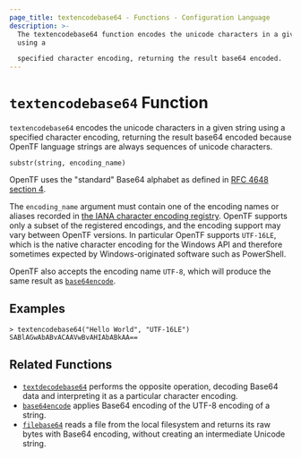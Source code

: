 ```yaml
---
page_title: textencodebase64 - Functions - Configuration Language
description: >-
  The textencodebase64 function encodes the unicode characters in a given string
  using a

  specified character encoding, returning the result base64 encoded.
---
```


# `textencodebase64` Function

`textencodebase64` encodes the unicode characters in a given string using a
specified character encoding, returning the result base64 encoded because
OpenTF language strings are always sequences of unicode characters.

```hcl
substr(string, encoding_name)
```

OpenTF uses the "standard" Base64 alphabet as defined in
[RFC 4648 section 4](https://tools.ietf.org/html/rfc4648#section-4).

The `encoding_name` argument must contain one of the encoding names or aliases
recorded in
[the IANA character encoding registry](https://www.iana.org/assignments/character-sets/character-sets.xhtml).
OpenTF supports only a subset of the registered encodings, and the encoding
support may vary between OpenTF versions. In particular OpenTF supports
`UTF-16LE`, which is the native character encoding for the Windows API and
therefore sometimes expected by Windows-originated software such as PowerShell.

OpenTF also accepts the encoding name `UTF-8`, which will produce the same
result as [`base64encode`](/opentf/language/functions/base64encode).

## Examples

```
> textencodebase64("Hello World", "UTF-16LE")
SABlAGwAbABvACAAVwBvAHIAbABkAA==
```

## Related Functions

* [`textdecodebase64`](/opentf/language/functions/textdecodebase64) performs the opposite operation,
  decoding Base64 data and interpreting it as a particular character encoding.
* [`base64encode`](/opentf/language/functions/base64encode) applies Base64 encoding of the UTF-8
  encoding of a string.
* [`filebase64`](/opentf/language/functions/filebase64) reads a file from the local filesystem
  and returns its raw bytes with Base64 encoding, without creating an
  intermediate Unicode string.
